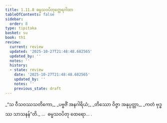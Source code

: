 ```yaml
---
title: 1.11.8 ဓမ္မသဝပိတုတ္ထေရဂါထာ
tableOfContents: false
sidebar:
  order: 8
type: tipitaka
basket: su
book: th1
review:
  current: review
  updated: '2025-10-27T21:48:48.682565'
  updated_by: ''
  notes: ''
  history:
  - state: review
    date: '2025-10-27T21:48:48.682565'
    updated_by: ''
    notes: ''
    previous_state: draft
---
```



<ReviewStatus review={frontmatter.review} showDetails={true} />

<HypothesisAnnotation frontmatter={frontmatter} />

<DynamicBreadcrumb />

<Division number="108" book="th1" e="ch" v="19" p="243">

<Paragraph number="241" type="verses" book="th1">
_“သ ဝီသဝဿသတိကော,_  
_ပဗ္ဗဇိံ အနဂါရိယံ;_  
_တိဿော ဝိဇ္ဇာ အနုပ္ပတ္တာ,_  
_ကတံ ဗုဒ္ဓဿ သာသနန်”တိ._  


</Paragraph>
</Division>

<Paragraph number="242" type="center" book="th1">
…  ဓမ္မသဝပိတု ထေရော… .
</Paragraph>